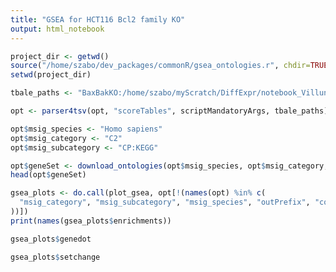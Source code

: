 ```yaml
---
title: "GSEA for HCT116 Bcl2 family KO"
output: html_notebook
---
```


```r
project_dir <- getwd()
source("/home/szabo/dev_packages/commonR/gsea_ontologies.r", chdir=TRUE)
setwd(project_dir)
```

```r
tbale_paths <- "BaxBakKO:/home/szabo/myScratch/DiffExpr/notebook_Villunger/tables/edge_Bax___Bak DKO.tsv,OctaKO:/home/szabo/myScratch/DiffExpr/notebook_Villunger/tables/edge_Octa KO.tsv,Bcl2KO:/home/szabo/myScratch/DiffExpr/notebook_Villunger/tables/edge_BCL2 KO.tsv"

opt <- parser4tsv(opt, "scoreTables", scriptMandatoryArgs, tbale_paths)

opt$msig_species <- "Homo sapiens"
opt$msig_category <- "C2"
opt$msig_subcategory <- "CP:KEGG"
```

```r
opt$geneSet <- download_ontologies(opt$msig_species, opt$msig_category, opt$msig_subcategory)
head(opt$geneSet)
```

```r
gsea_plots <- do.call(plot_gsea, opt[!(names(opt) %in% c(
  "msig_category", "msig_subcategory", "msig_species", "outPrefix", "commandRpath", "outFile"
))])
print(names(gsea_plots$enrichments))
```

```r
gsea_plots$genedot
```
```r
gsea_plots$setchange
```